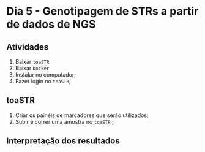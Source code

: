 # Dia 5 - Genotipagem de STRs a partir de dados de NGS {#sec-dia5 .unnumbered}

## Atividades

1.  Baixar `toaSTR`
2.  Baixar `Docker`
3.  Instalar no computador;
4.  Fazer login no `toaSTR`;

## toaSTR

1.  Criar os painéis de marcadores que serão utilizados;
2.  Subir e correr uma amostra no `toaSTR` ;

## Interpretação dos resultados
